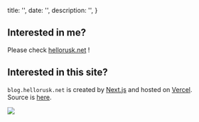 
  title: '',
  date: '',
  description: '',
}

## Interested in me?

Please check [hellorusk.net](https://hellorusk.net) !

<Spacer y={1} />

## Interested in this site?

`blog.hellorusk.net` is created by <a href="https://nextjs.org/" target="_blank">Next.js</a> and hosted on <a href="https://vercel.com/" target="_blank">Vercel</a>.  
Source is <a href="https://github.com/HelloRusk/blog.hellorusk.net" target="_blank">here</a>.

<Display shadow caption="This website is blazingly fast.">
  <img src="https://user-images.githubusercontent.com/36184621/87223814-047fb380-c3bb-11ea-8a9c-77616a27ada7.png" />
</Display>


